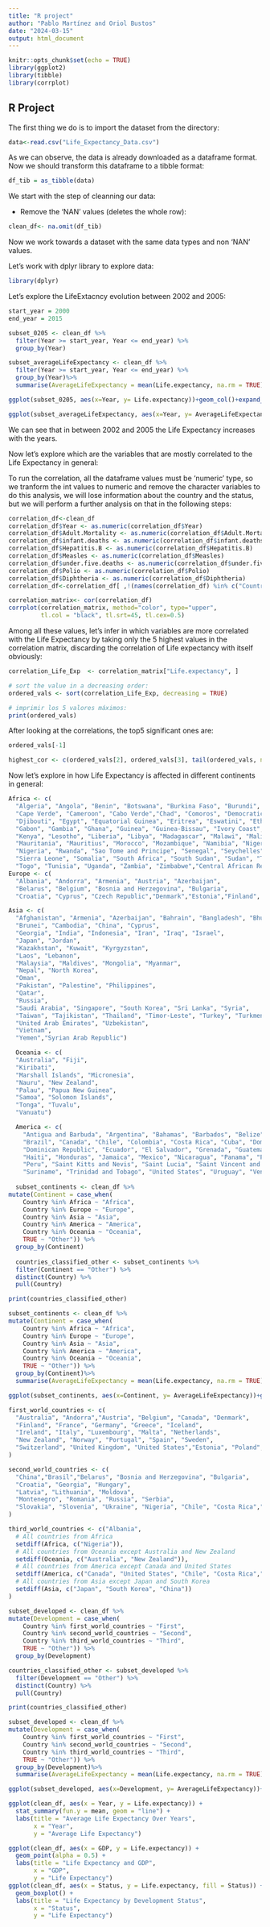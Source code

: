 ---
title: "R project"
author: "Pablo Martínez and Oriol Bustos"
date: "2024-03-15"
output: html_document
---

```{r setup, include=FALSE}
knitr::opts_chunk$set(echo = TRUE)
library(ggplot2)
library(tibble)
library(corrplot)
```

## R Project

The first thing we do is to import the dataset from the directory: 

```{r}
data<-read.csv("Life_Expectancy_Data.csv")
```

As we can observe, the data is already downloaded as a dataframe format. Now we should transform this dataframe to a tibble format: 


```{r}
df_tib = as_tibble(data)
```

We start with the step of cleanning our data:

- Remove the 'NAN' values (deletes the whole row): 
```{r}
clean_df<- na.omit(df_tib)
```

Now we work towards a dataset with the same data types and non 'NAN' values. 

Let's work with dplyr library to explore data:

```{r}
library(dplyr)
```

Let's explore the LifeExtacncy evolution between 2002 and 2005: 

```{r}
start_year = 2000
end_year = 2015

subset_0205 <- clean_df %>%
  filter(Year >= start_year, Year <= end_year) %>%
  group_by(Year)

subset_averageLifeExpectancy <- clean_df %>%
  filter(Year >= start_year, Year <= end_year) %>%
  group_by(Year)%>%
  summarise(AverageLifeExpectancy = mean(Life.expectancy, na.rm = TRUE))
```

```{r}
ggplot(subset_0205, aes(x=Year, y= Life.expectancy))+geom_col()+expand_limits(y=0)

ggplot(subset_averageLifeExpectancy, aes(x=Year, y= AverageLifeExpectancy))+geom_col()+expand_limits(y=0)
```
We can see that in between 2002 and 2005 the Life Expectancy increases with the years.

Now let's explore which are the variables that are mostly correlated to the Life Expectancy in general: 

To run the correlation, all the dataframe values must be 'numeric' type, so we tranform the int values to numeric and remove the character variables to do this analysis, we will lose information about the country and the status, but we will perform a further analysis on that in the following steps:

```{r}
correlation_df<-clean_df
correlation_df$Year <- as.numeric(correlation_df$Year)
correlation_df$Adult.Mortality <- as.numeric(correlation_df$Adult.Mortality )
correlation_df$infant.deaths <- as.numeric(correlation_df$infant.deaths)
correlation_df$Hepatitis.B <- as.numeric(correlation_df$Hepatitis.B)
correlation_df$Measles <- as.numeric(correlation_df$Measles)
correlation_df$under.five.deaths <- as.numeric(correlation_df$under.five.deaths)
correlation_df$Polio <- as.numeric(correlation_df$Polio)
correlation_df$Diphtheria <- as.numeric(correlation_df$Diphtheria)
correlation_df<-correlation_df[ ,!(names(correlation_df) %in% c("Country", "Status"))]
```

```{r}
correlation_matrix<- cor(correlation_df)
corrplot(correlation_matrix, method="color", type="upper",
         tl.col = "black", tl.srt=45, tl.cex=0.5)
```
Among all these values, let's infer in which variables are more correlated with the Life Expectancy by taking only the 5 highest values in the correlation matrix, discarding the correlation of Life expectancy with itself obviously: 

```{r}
correlation_Life_Exp  <- correlation_matrix["Life.expectancy", ]

# sort the value in a decreasing order: 
ordered_vals <- sort(correlation_Life_Exp, decreasing = TRUE)

# imprimir los 5 valores máximos: 
print(ordered_vals)

```
After looking at the correlations, the top5 significant ones are: 
```{r}
ordered_vals[-1]
```

```{r}
highest_cor <- c(ordered_vals[2], ordered_vals[3], tail(ordered_vals, n=1), ordered_vals[length(ordered_vals)-1], ordered_vals[4])

```


Now let's explore in how Life Expectancy is affected in different continents in general: 

```{r}
Africa <- c(
  "Algeria", "Angola", "Benin", "Botswana", "Burkina Faso", "Burundi",
  "Cape Verde", "Cameroon", "Cabo Verde","Chad", "Comoros", "Democratic Republic of the Congo",
  "Djibouti", "Egypt", "Equatorial Guinea", "Eritrea", "Eswatini", "Ethiopia",
  "Gabon", "Gambia", "Ghana", "Guinea", "Guinea-Bissau", "Ivory Coast",
  "Kenya", "Lesotho", "Liberia", "Libya", "Madagascar", "Malawi", "Mali",
  "Mauritania", "Mauritius", "Morocco", "Mozambique", "Namibia", "Niger",
  "Nigeria", "Rwanda", "Sao Tome and Principe", "Senegal", "Seychelles",
  "Sierra Leone", "Somalia", "South Africa", "South Sudan", "Sudan", "Tanzania",
  "Togo", "Tunisia", "Uganda", "Zambia", "Zimbabwe","Central African Republic", "Swaziland")
Europe <- c(
  "Albania", "Andorra", "Armenia", "Austria", "Azerbaijan", 
  "Belarus", "Belgium", "Bosnia and Herzegovina", "Bulgaria",
  "Croatia", "Cyprus", "Czech Republic","Denmark","Estonia","Finland", "France","Georgia", "Germany", "Greece","Hungary","Iceland", "Ireland", "Italy","Kazakhstan", "Kosovo","Latvia", "Liechtenstein", "Lithuania", "Luxembourg","Malta", "Moldova", "Monaco", "Montenegro",  "Netherlands", "North Macedonia", "Norway","Poland", "Portugal","Romania", "Russia", "San Marino", "Serbia", "Slovakia", "Slovenia", "Spain", "Sweden","Switzerland","Turkey","Ukraine", "United Kingdom", "Vatican City","Russian Federation")

Asia <- c(
  "Afghanistan", "Armenia", "Azerbaijan", "Bahrain", "Bangladesh", "Bhutan",
  "Brunei", "Cambodia", "China", "Cyprus",
  "Georgia", "India", "Indonesia", "Iran", "Iraq", "Israel",
  "Japan", "Jordan",
  "Kazakhstan", "Kuwait", "Kyrgyzstan",
  "Laos", "Lebanon",
  "Malaysia", "Maldives", "Mongolia", "Myanmar",
  "Nepal", "North Korea",
  "Oman",
  "Pakistan", "Palestine", "Philippines",
  "Qatar",
  "Russia",
  "Saudi Arabia", "Singapore", "South Korea", "Sri Lanka", "Syria",
  "Taiwan", "Tajikistan", "Thailand", "Timor-Leste", "Turkey", "Turkmenistan",
  "United Arab Emirates", "Uzbekistan",
  "Vietnam",
  "Yemen","Syrian Arab Republic")

  Oceania <- c(
  "Australia", "Fiji",
  "Kiribati",
  "Marshall Islands", "Micronesia",
  "Nauru", "New Zealand",
  "Palau", "Papua New Guinea",
  "Samoa", "Solomon Islands",
  "Tonga", "Tuvalu",
  "Vanuatu")

  America <- c(
    "Antigua and Barbuda", "Argentina", "Bahamas", "Barbados", "Belize", "Bolivia", 
    "Brazil", "Canada", "Chile", "Colombia", "Costa Rica", "Cuba", "Dominica", 
    "Dominican Republic", "Ecuador", "El Salvador", "Grenada", "Guatemala", "Guyana", 
    "Haiti", "Honduras", "Jamaica", "Mexico", "Nicaragua", "Panama", "Paraguay", 
    "Peru", "Saint Kitts and Nevis", "Saint Lucia", "Saint Vincent and the Grenadines", 
    "Suriname", "Trinidad and Tobago", "United States", "Uruguay", "Venezuela")
  
  subset_continents <- clean_df %>%
mutate(Continent = case_when(
    Country %in% Africa ~ "Africa",
    Country %in% Europe ~ "Europe",
    Country %in% Asia ~ "Asia",
    Country %in% America ~ "America",
    Country %in% Oceania ~ "Oceania",
    TRUE ~ "Other")) %>%
  group_by(Continent)
  
  countries_classified_other <- subset_continents %>%
  filter(Continent == "Other") %>%
  distinct(Country) %>%
  pull(Country)

print(countries_classified_other)
```

```{r}
subset_continents <- clean_df %>%
mutate(Continent = case_when(
    Country %in% Africa ~ "Africa",
    Country %in% Europe ~ "Europe",
    Country %in% Asia ~ "Asia",
    Country %in% America ~ "America",
    Country %in% Oceania ~ "Oceania",
    TRUE ~ "Other")) %>%
  group_by(Continent)%>%
  summarise(AverageLifeExpectancy = mean(Life.expectancy, na.rm = TRUE))

ggplot(subset_continents, aes(x=Continent, y= AverageLifeExpectancy))+geom_col()+expand_limits(y=0)

```
```{r}
first_world_countries <- c(
  "Australia", "Andorra","Austria", "Belgium", "Canada", "Denmark",
  "Finland", "France", "Germany", "Greece", "Iceland", 
  "Ireland", "Italy", "Luxembourg", "Malta", "Netherlands",
  "New Zealand", "Norway", "Portugal", "Spain", "Sweden",
  "Switzerland", "United Kingdom", "United States","Estonia", "Poland", "Czech Republic","South Korea", "Japan"
)

second_world_countries <- c(
  "China","Brasil","Belarus", "Bosnia and Herzegovina", "Bulgaria",
  "Croatia", "Georgia", "Hungary",
  "Latvia", "Lithuania", "Moldova",
  "Montenegro", "Romania", "Russia", "Serbia",
  "Slovakia", "Slovenia", "Ukraine", "Nigeria", "Chile", "Costa Rica","Russian Federation"
)

third_world_countries <- c("Albania",
  # All countries from Africa
  setdiff(Africa, c("Nigeria")),
  # All countries from Oceania except Australia and New Zealand
  setdiff(Oceania, c("Australia", "New Zealand")),
  # All countries from America except Canada and United States
  setdiff(America, c("Canada", "United States", "Chile", "Costa Rica","Brasil")),
  # All countries from Asia except Japan and South Korea
  setdiff(Asia, c("Japan", "South Korea", "China"))
)

subset_developed <- clean_df %>%
mutate(Development = case_when(
    Country %in% first_world_countries ~ "First",
    Country %in% second_world_countries ~ "Second",
    Country %in% third_world_countries ~ "Third",
    TRUE ~ "Other")) %>%
  group_by(Development)

countries_classified_other <- subset_developed %>%
  filter(Development == "Other") %>%
  distinct(Country) %>%
  pull(Country)

print(countries_classified_other)

```

```{r}
subset_developed <- clean_df %>%
mutate(Development = case_when(
    Country %in% first_world_countries ~ "First",
    Country %in% second_world_countries ~ "Second",
    Country %in% third_world_countries ~ "Third",
    TRUE ~ "Other")) %>%
  group_by(Development)%>%
  summarise(AverageLifeExpectancy = mean(Life.expectancy, na.rm = TRUE))

ggplot(subset_developed, aes(x=Development, y= AverageLifeExpectancy))+geom_col()+expand_limits(y=0)

```

```{r}
ggplot(clean_df, aes(x = Year, y = Life.expectancy)) +
  stat_summary(fun.y = mean, geom = "line") +
  labs(title = "Average Life Expectancy Over Years",
       x = "Year",
       y = "Average Life Expectancy")

ggplot(clean_df, aes(x = GDP, y = Life.expectancy)) +
  geom_point(alpha = 0.5) +
  labs(title = "Life Expectancy and GDP",
       x = "GDP",
       y = "Life Expectancy")
ggplot(clean_df, aes(x = Status, y = Life.expectancy, fill = Status)) +
  geom_boxplot() +
  labs(title = "Life Expectancy by Development Status",
       x = "Status",
       y = "Life Expectancy")


```

